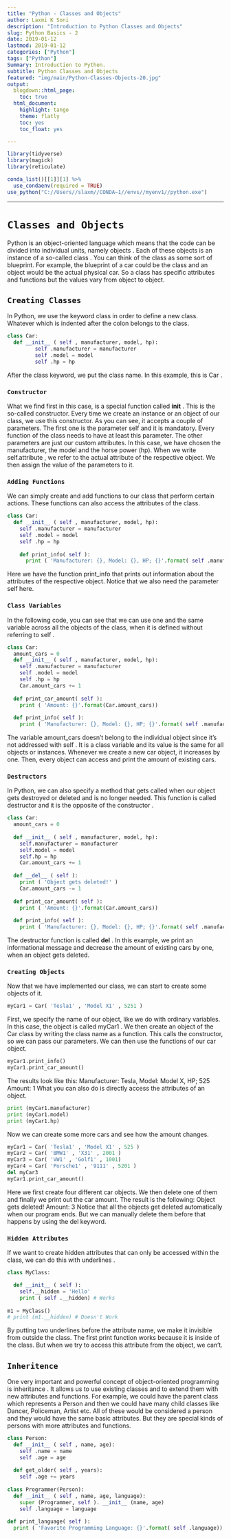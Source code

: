 ```yaml
---
title: "Python - Classes and Objects"
author: Laxmi K Soni 
description: "Introduction to Python Classes and Objects"
slug: Python Basics - 2
date: 2019-01-12
lastmod: 2019-01-12
categories: ["Python"]
tags: ["Python"]
Summary: Introduction to Python.
subtitle: Python Classes and Objects
featured: "img/main/Python-Classes-Objects-20.jpg"
output:
  blogdown::html_page:
    toc: true
  html_document:
    highlight: tango
    theme: flatly
    toc: yes
    toc_float: yes

---
```



```r
library(tidyverse)
library(magick)
library(reticulate)

conda_list()[[1]][1] %>% 
  use_condaenv(required = TRUE)
use_python("C://Users//slaxm//CONDA~1//envs//myenv1//python.exe")

```


<hr>

# `Classes and Objects`

Python is an object-oriented language which means that the code can be divided into individual units, namely objects . Each of these objects is an instance of a so-called class . You can think of the class as some sort of blueprint. For example, the blueprint of a car could be the class and an object would be the actual physical car. So a class has specific attributes and functions but the values vary from object to object.

## `Creating Classes`

In Python, we use the keyword class in order to define a new class. Whatever which is indented after the colon belongs to the class.

```python
class Car:
  def __init__ ( self , manufacturer, model, hp):
         self .manufacturer = manufacturer
         self .model = model
         self .hp = hp
```         
After the class keyword, we put the class name. In this example, this is Car .

### `Constructor`

What we find first in this case, is a special function called __init__ . This is the so-called constructor. Every time we create an instance or an object of our class, we use this constructor. As you can see, it accepts a couple of parameters. The first one is the parameter self and it is mandatory. Every function of the class needs to have at least this parameter.
The other parameters are just our custom attributes. In this case, we have chosen the manufacturer, the model and the horse power (hp).
When we write self.attribute , we refer to the actual attribute of the respective object. We then assign the value of the parameters to it.

### `Adding Functions`

We can simply create and add functions to our class that perform certain actions. These functions can also access the attributes of the class.

```python
class Car:
  def __init__ ( self , manufacturer, model, hp):
    self .manufacturer = manufacturer
    self .model = model
    self .hp = hp
    
    def print_info( self ):
      print ( 'Manufacturer: {}, Model: {}, HP; {}'.format( self .manufacturer, self.model,self.hp))
```      
   
      
Here we have the function print_info that prints out information about the attributes of the respective object. Notice that we also need the parameter self here.

### `Class Variables`

In the following code, you can see that we can use one and the same variable across all the objects of the class, when it is defined without referring to self .

```python
class Car:
  amount_cars = 0
  def __init__ ( self , manufacturer, model, hp):
    self .manufacturer = manufacturer
    self .model = model
    self .hp = hp
    Car.amount_cars += 1
    
  def print_car_amount( self ):
    print ( 'Amount: {}'.format(Car.amount_cars)) 
  
  def print_info( self ):
    print ( 'Manufacturer: {}, Model: {}, HP; {}'.format( self .manufacturer, self.model,self.hp))  
```  

The variable amount_cars doesn’t belong to the individual object since it’s not addressed with self . It is a class variable and its value is the same for all objects or instances.
Whenever we create a new car object, it increases by one. Then, every object can access and print the amount of existing cars.

### `Destructors`

In Python, we can also specify a method that gets called when our object gets destroyed or deleted and is no longer needed. This function is called destructor and it is the opposite of the constructor .

```python
class Car:
  amount_cars = 0
  
  def __init__ ( self , manufacturer, model, hp):
    self.manufacturer = manufacturer
    self.model = model
    self.hp = hp
    Car.amount_cars += 1
    
  def __del__ ( self ):
    print ( 'Object gets deleted!' )
    Car.amount_cars -= 1 
    
  def print_car_amount( self ):
    print ( 'Amount: {}'.format(Car.amount_cars)) 
  
  def print_info( self ):
    print ( 'Manufacturer: {}, Model: {}, HP; {}'.format( self .manufacturer, self.model,self.hp))     
```

The destructor function is called __del__ . In this example, we print an informational message and decrease the amount of existing cars by one, when an object gets deleted.

### `Creating Objects`

Now that we have implemented our class, we can start to create some objects of it.

```python
myCar1 = Car( 'Tesla1' , 'Model X1' , 5251 )
```

First, we specify the name of our object, like we do with ordinary variables. In this case, the object is called myCar1 . We then create an object of the Car class by writing the class name as a function. This calls the constructor, so we can pass our parameters. We can then use the functions of our car object.

```python
myCar1.print_info()
myCar1.print_car_amount()
```

The results look like this:
Manufacturer: Tesla, Model: Model X, HP; 525
Amount: 1
What you can also do is directly access the attributes of an object.

```python
print (myCar1.manufacturer)
print (myCar1.model)
print (myCar1.hp)
```

Now we can create some more cars and see how the amount changes.

```python
myCar1 = Car( 'Tesla1' , 'Model X1' , 525 )
myCar2 = Car( 'BMW1' , 'X31' , 2001 )
myCar3 = Car( 'VW1' , 'Golf1' , 1001)
myCar4 = Car( 'Porsche1' , '9111' , 5201 )
del myCar3
myCar1.print_car_amount()
```

Here we first create four different car objects. We then delete one of them and finally we print out the car amount. The result is the following:
Object gets deleted!
Amount: 3
Notice that all the objects get deleted automatically when our program ends. But we can manually delete them before that happens by using the del keyword.

### `Hidden Attributes`

If we want to create hidden attributes that can only be accessed within the class, we can do this with underlines .

```python
class MyClass:

  def __init__ ( self ):
    self.__hidden = 'Hello'
    print ( self .__hidden) # Works
    
m1 = MyClass()
# print (m1.__hidden) # Doesn't Work 
```
By putting two underlines before the attribute name, we make it invisible from outside the class. The first print function works because it is inside of the class. But when we try to access this attribute from the object, we can’t.

## `Inheritence`

One very important and powerful concept of object-oriented programming is inheritance . It allows us to use existing classes and to extend them with new attributes and functions.
For example, we could have the parent class which represents a Person and then we could have many child classes  like Dancer, Policeman, Artist etc. All of these would be considered a person and they would have the same basic attributes. But they are special kinds of persons with more attributes and functions.

```python
class Person:
  def __init__ ( self , name, age):
    self .name = name
    self .age = age
    
  def get_older( self , years):
    self .age += years
    
class Programmer(Person):
  def __init__ ( self , name, age, language):
    super (Programmer, self ). __init__ (name, age)
    self .language = language
    
def print_language( self ):
  print ( 'Favorite Programming Language: {}'.format( self .language)) 
```


